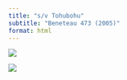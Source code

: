 ```yaml
---
title: "s/v Tohubohu"
subtitle: "Beneteau 473 (2005)"
format: html
---
```


![](tohubohuBWpic.jpg){fig-align="center"}




![](B473LayoutMaster.jpg){fig-align="center"}